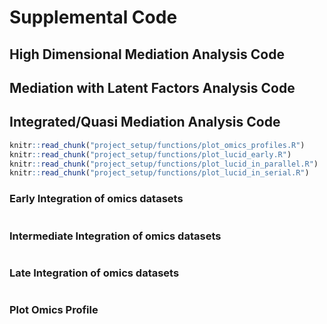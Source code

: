 # Supplemental Code {#sec-code}

## High Dimensional Mediation Analysis Code


## Mediation with Latent Factors Analysis Code

## Integrated/Quasi Mediation Analysis Code

```r
knitr::read_chunk("project_setup/functions/plot_omics_profiles.R")
knitr::read_chunk("project_setup/functions/plot_lucid_early.R")
knitr::read_chunk("project_setup/functions/plot_lucid_in_parallel.R")
knitr::read_chunk("project_setup/functions/plot_lucid_in_serial.R")
```

### Early Integration of omics datasets {#sec-code_plot_lucid_early}
```r
```

### Intermediate Integration of omics datasets {#sec-code_plot_lucid_int}
```r
```

### Late Integration of omics datasets {#sec-code_plot_lucid_late}
```r
```

### Plot Omics Profile {#sec-code_plot_omics_profiles}
```r
```

